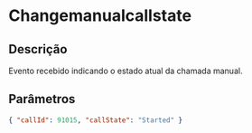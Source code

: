 # Changemanualcallstate

## Descrição

Evento recebido indicando o estado atual da chamada manual.

## Parâmetros

```json copy
{ "callId": 91015, "callState": "Started" }
```
